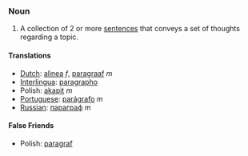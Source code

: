 ===Noun===
#A collection of 2 or more [[sentence]]s that conveys a set of thoughts regarding a topic.

====Translations====
*[[Dutch]]: [[alinea]] ''f'', [[paragraaf]] ''m''
*[[Interlingua]]: [[paragrapho]]
*Polish: [[akapit]] ''m''
*[[Portuguese]]: [[parágrafo]] ''m''
*[[Russian]]: [[параграф]] ''m''

====False Friends====
*Polish: [[paragraf]]